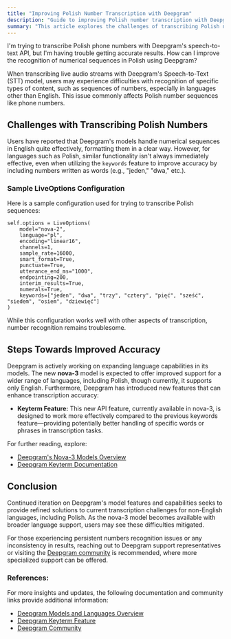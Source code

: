 ```yaml
---
title: "Improving Polish Number Transcription with Deepgram"
description: "Guide to improving Polish number transcription with Deepgram's speech-to-text API."
summary: "This article explores the challenges of transcribing Polish number sequences like phone numbers using Deepgram's speech-to-text API, and provides a sample configuration and tips for improving accuracy through techniques such as using the 'keywords' feature."
---
```


<CommunityQuestion>I'm trying to transcribe Polish phone numbers with Deepgram's speech-to-text API, but I'm having trouble getting accurate results. How can I improve the recognition of numerical sequences in Polish using Deepgram?</CommunityQuestion>

When transcribing live audio streams with Deepgram's Speech-to-Text (STT) model, users may experience difficulties with recognition of specific types of content, such as sequences of numbers, especially in languages other than English. This issue commonly affects Polish number sequences like phone numbers.

## Challenges with Transcribing Polish Numbers

Users have reported that Deepgram's models handle numerical sequences in English quite effectively, formatting them in a clear way. However, for languages such as Polish, similar functionality isn't always immediately effective, even when utilizing the `keywords` feature to improve accuracy by including numbers written as words (e.g., "jeden," "dwa," etc.).

### Sample LiveOptions Configuration

Here is a sample configuration used for trying to transcribe Polish sequences:

```
self.options = LiveOptions(
    model="nova-2",
    language="pl",
    encoding="linear16",
    channels=1,
    sample_rate=16000,
    smart_format=True,
    punctuate=True,
    utterance_end_ms="1000",
    endpointing=200,
    interim_results=True,
    numerals=True,
    keywords=["jeden", "dwa", "trzy", "cztery", "pięć", "sześć", "siedem", "osiem", "dziewięć"]
)
```

While this configuration works well with other aspects of transcription, number recognition remains troublesome.

## Steps Towards Improved Accuracy

Deepgram is actively working on expanding language capabilities in its models. The new **nova-3** model is expected to offer improved support for a wider range of languages, including Polish, though currently, it supports only English. Furthermore, Deepgram has introduced new features that can enhance transcription accuracy:

- **Keyterm Feature:** This new API feature, currently available in nova-3, is designed to work more effectively compared to the previous keywords feature—providing potentially better handling of specific words or phrases in transcription tasks.

For further reading, explore:

- [Deepgram's Nova-3 Models Overview](https://developers.deepgram.com/docs/models-languages-overview#nova-3)
- [Deepgram Keyterm Documentation](https://developers.deepgram.com/docs/keyterm)

## Conclusion

Continued iteration on Deepgram's model features and capabilities seeks to provide refined solutions to current transcription challenges for non-English languages, including Polish. As the nova-3 model becomes available with broader language support, users may see these difficulties mitigated. 

For those experiencing persistent numbers recognition issues or any inconsistency in results, reaching out to Deepgram support representatives or visiting the [Deepgram community](https://discord.gg/deepgram) is recommended, where more specialized support can be offered.

### References:

For more insights and updates, the following documentation and community links provide additional information:

- [Deepgram Models and Languages Overview](https://developers.deepgram.com/docs/models-languages-overview#nova-3)
- [Deepgram Keyterm Feature](https://developers.deepgram.com/docs/keyterm)
- [Deepgram Community](https://discord.gg/deepgram)